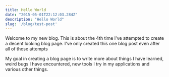 ```yaml
---
title: Hello World
date: "2015-05-01T22:12:03.284Z"
description: "Hello World"
slug: '/blog/test-post'
---
```


Welcome to my new blog. This is about the 4th time I've attempted to create a decent looking blog page. I've only created this one blog post even after all of those attempts

My goal in creating a blog page is to write more about things I have learned, weird bugs I have encountered, new tools I try in my applications and various other things.